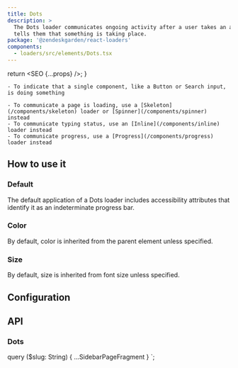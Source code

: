 ```yaml
---
title: Dots
description: >
  The Dots loader communicates ongoing activity after a user takes an action. It
  tells them that something is taking place.
package: '@zendeskgarden/react-loaders'
components:
  - loaders/src/elements/Dots.tsx
---
```



  return <SEO {...props} />;
}

<Usage>
  <Use>

    - To indicate that a single component, like a Button or Search input, is doing something

  </Use>
  <Misuse>

    - To communicate a page is loading, use a [Skeleton](/components/skeleton) loader or [Spinner](/components/spinner) instead
    - To communicate typing status, use an [Inline](/components/inline) loader instead
    - To communicate progress, use a [Progress](/components/progress) loader instead

  </Misuse>
</Usage>

## How to use it

### Default

The default application of a Dots loader includes accessibility attributes that
identify it as an indeterminate progress bar.


<CodeExample code={DefaultCode}>
  <Default />
</CodeExample>

### Color

By default, color is inherited from the parent element unless specified.


<CodeExample code={ColorCode}>
  <Color />
</CodeExample>

### Size

By default, size is inherited from font size unless specified.


<CodeExample code={SizeCode}>
  <Size />
</CodeExample>

## Configuration

<Configuration reactPackage={props.data.mdx.package} components={props.data.mdx.components} />

## API

### Dots

<Component components={props.data.mdx.components} componentName="dots" />

<PropSheet components={props.data.mdx.components} componentName="dots" />


  query ($slug: String) {
    ...SidebarPageFragment
  }
`;
